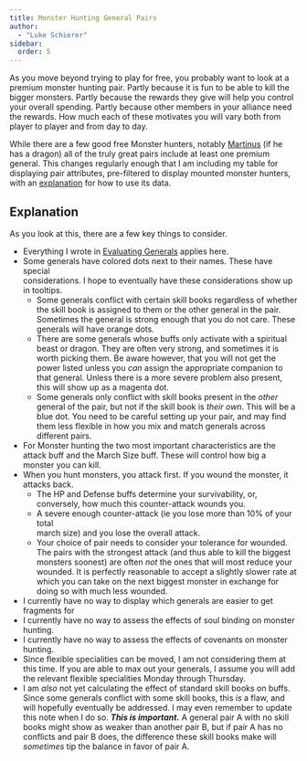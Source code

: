 ```yaml
---
title: Monster Hunting General Pairs
author: 
  - "Luke Schierer"
sidebar: 
  order: 5
---
```


As you move beyond trying to play for free, you probably want to look at a premium monster hunting pair.  Partly because it is fun to be able to kill the bigger monsters.  Partly because the rewards they give will help you control your overall spending.  Partly because other members in your alliance need the rewards. How much each of these motivates you will vary both from player to player and from day to day.

While there are a few good free Monster hunters, notably [Martinus] (if he has a dragon) all of the truly great pairs include at least one premium general.
This changes regularly enough that I am including my table for displaying pair attributes, pre-filtered to display mounted monster hunters, with an [explanation] for how to use its data.

<MonsterPairs />

## Explanation

As you look at this, there are a few key things to consider. 
* Everything I wrote in [Evaluating Generals] applies here. 
* Some generals have colored dots next to their names.  These have special    
  considerations. I hope to eventually have these considerations show up in
  tooltips.
  * Some generals conflict with certain skill books regardless of whether the 
    skill book is assigned to them or the other general in the pair. Sometimes 
    the general is strong enough that you do not care.  These generals will have
    orange dots.
  * There are some generals whose buffs only activate with a spiritual beast or 
    dragon.  They are often very strong, and sometimes it is worth picking them.
    Be aware however, that you will not get the power listed unless you *can* 
    assign the appropriate companion to that general.  Unless there is a more 
    severe problem also present, this will show up as a magenta dot.
  * Some generals only conflict with skill books present in the *other* general
    of the pair, but not if the skill book is *their own*.  This will be a 
    blue dot.  You need to be careful setting up your pair, and may find them
    less flexible in how you mix and match generals across different pairs.
* For Monster hunting the two most important characteristics are the attack
  buff and the March Size buff. These will control how big a monster you can
  kill.  
* When you hunt monsters, you attack first.  If you wound the monster, it 
  attacks back.  
  * The HP and Defense buffs determine your survivability, or, conversely, how 
    much this counter-attack wounds you.  
  * A severe enough counter-attack (ie you lose more than 10% of your total     
    march size) and you lose the overall attack.  
  * Your choice of pair needs to consider your tolerance for wounded. The
    pairs with the strongest attack (and thus able to kill the biggest monsters
    soonest) are often *not* the ones that will most reduce your wounded. It is
    perfectly reasonable to accept a slightly slower rate at which you can take
    on the next biggest monster in exchange for doing so with much less wounded.
* I currently have no way to display which generals are easier to get fragments for
* I currently have no way to assess the effects of soul binding on monster    
  hunting.
* I currently have no way to assess the effects of covenants on monster 
  hunting.
* Since flexible specialities can be moved, I am not considering them at this 
  time.  If you are able to max out your generals, I assume you will add the relevant flexible specialities Monday through Thursday. 
* I am *also* not yet calculating the effect of standard skill books on buffs.
  Since some generals conflict with some skill books, this *is* a flaw, and
  will hopefully eventually be addressed.  I may even remember to update this
  note when I do so. _**This is important.**_  A general pair A with no skill books might show as weaker than another pair B, but if pair A has no conflicts and pair B does, the difference these skill books make will *sometimes* tip the balance in favor of pair A.  


[explanation]: <./#explanation>

[Martinus]: <../details/martinus/>

[Evaluating Generals]: <../evaluating_generals/>
